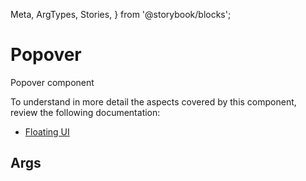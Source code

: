   Meta,
  ArgTypes,
  Stories,
} from '@storybook/blocks';


# Popover

Popover component

To understand in more detail the aspects covered by this component, review the following documentation:

+ [Floating UI](https://floating-ui.com/docs/react)

## Args
<Meta of={DPopoverStories} />

<ArgTypes of={DPopoverStories} />

<Stories />
